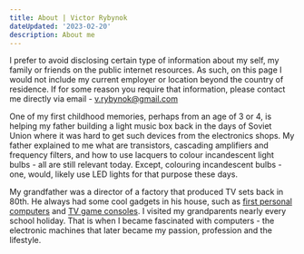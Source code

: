 ```yaml
---
title: About | Victor Rybynok
dateUpdated: '2023-02-20'
description: About me
---
```


I prefer to avoid disclosing certain type of information about my self, my
family or friends on the public internet resources. As such, on this page I
would not include my current employer or location beyond the country of
residence. If for some reason you require that information, please contact me
directly via email - v.rybynok@gmail.com

One of my first childhood memories, perhaps from an age of 3 or 4, is helping my
father building a light music box back in the days of Soviet Union where it was
hard to get such devices from the electronics shops. My father explained to me
what are transistors, cascading amplifiers and frequency filters, and how to use
lacquers to colour incandescent light bulbs - all are still relevant today.
Except, colouring incandescent bulbs - one, would, likely use LED lights for
that purpose these days.

My grandfather was a director of a factory that produced TV sets back in 80th.
He always had some cool gadgets in his house, such as
[first personal computers](https://en.wikipedia.org/wiki/Pravetz_computers) and
[TV game consoles](https://ru.wikibooks.org/wiki/Советские_телевизионные_игровые_приставки/Фабричные_телеигры).
I visited my grandparents nearly every school holiday. That is when I became
fascinated with computers - the electronic machines that later became my
passion, profession and the lifestyle.
